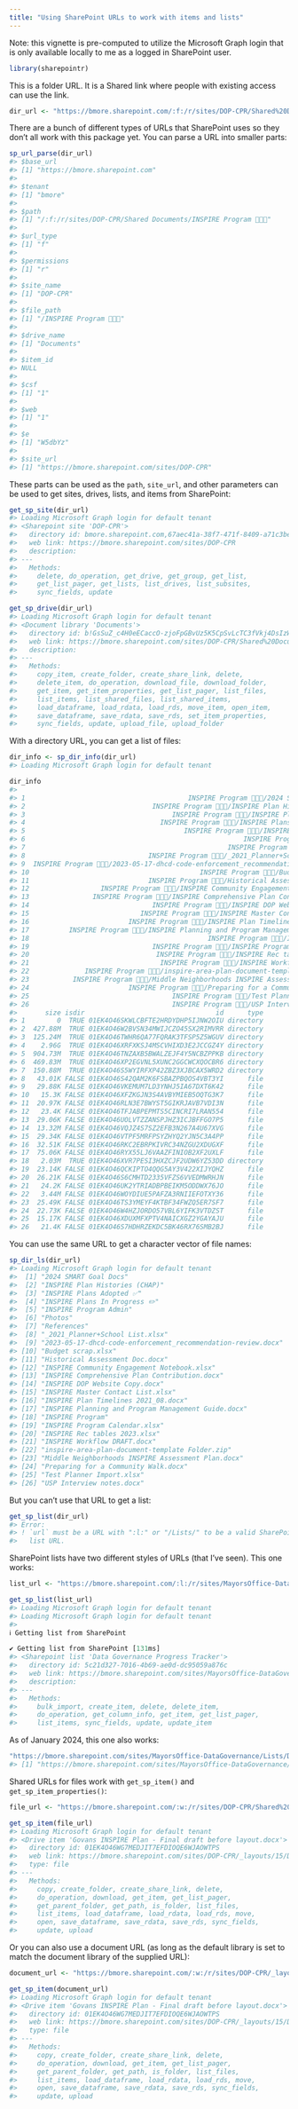 ```yaml
---
title: "Using SharePoint URLs to work with items and lists"
---
```



Note: this vignette is pre-computed to utilize the Microsoft Graph login that is only available locally to me as a logged in SharePoint user.


``` r
library(sharepointr)
```

This is a folder URL. It is a Shared link where people with existing access can use the link.


``` r
dir_url <- "https://bmore.sharepoint.com/:f:/r/sites/DOP-CPR/Shared%20Documents/INSPIRE%20Program%20%F0%9F%8F%AB%F0%9F%9A%B8%F0%9F%8C%B3?csf=1&web=1&e=W5dbYz"
```

There are a bunch of different types of URLs that SharePoint uses so they don't all work with this package yet. You can parse a URL into smaller parts:


``` r
sp_url_parse(dir_url)
#> $base_url
#> [1] "https://bmore.sharepoint.com"
#> 
#> $tenant
#> [1] "bmore"
#> 
#> $path
#> [1] "/:f:/r/sites/DOP-CPR/Shared Documents/INSPIRE Program 🏫🚸🌳"
#> 
#> $url_type
#> [1] "f"
#> 
#> $permissions
#> [1] "r"
#> 
#> $site_name
#> [1] "DOP-CPR"
#> 
#> $file_path
#> [1] "/INSPIRE Program 🏫🚸🌳"
#> 
#> $drive_name
#> [1] "Documents"
#> 
#> $item_id
#> NULL
#> 
#> $csf
#> [1] "1"
#> 
#> $web
#> [1] "1"
#> 
#> $e
#> [1] "W5dbYz"
#> 
#> $site_url
#> [1] "https://bmore.sharepoint.com/sites/DOP-CPR"
```

These parts can be used as the `path`, `site_url`, and other parameters can be used to get sites, drives, lists, and items from SharePoint:


``` r
get_sp_site(dir_url)
#> Loading Microsoft Graph login for default tenant
#> <Sharepoint site 'DOP-CPR'>
#>   directory id: bmore.sharepoint.com,67aec41a-38f7-471f-8409-a71c3bece3a0,f506465a-e433-42ae-a52b-cb7130b77d59 
#>   web link: https://bmore.sharepoint.com/sites/DOP-CPR 
#>   description:   
#> ---
#>   Methods:
#>     delete, do_operation, get_drive, get_group, get_list,
#>     get_list_pager, get_lists, list_drives, list_subsites,
#>     sync_fields, update

get_sp_drive(dir_url)
#> Loading Microsoft Graph login for default tenant
#> <Document library 'Documents'>
#>   directory id: b!GsSuZ_c4H0eECaccO-zjoFpGBvUz5K5CpSvLcTC3fVkj4DsIzWYXTaCOSKIsJAdy 
#>   web link: https://bmore.sharepoint.com/sites/DOP-CPR/Shared%20Documents 
#>   description:  
#> ---
#>   Methods:
#>     copy_item, create_folder, create_share_link, delete,
#>     delete_item, do_operation, download_file, download_folder,
#>     get_item, get_item_properties, get_list_pager, list_files,
#>     list_items, list_shared_files, list_shared_items,
#>     load_dataframe, load_rdata, load_rds, move_item, open_item,
#>     save_dataframe, save_rdata, save_rds, set_item_properties,
#>     sync_fields, update, upload_file, upload_folder
```

With a directory URL, you can get a list of files:


``` r
dir_info <- sp_dir_info(dir_url)
#> Loading Microsoft Graph login for default tenant

dir_info
#>                                                                                  name
#> 1                                         INSPIRE Program 🏫🚸🌳/2024 SMART Goal Docs
#> 2                                INSPIRE Program 🏫🚸🌳/INSPIRE Plan Histories (CHAP)
#> 3                                     INSPIRE Program 🏫🚸🌳/INSPIRE Plans Adopted ✅
#> 4                                  INSPIRE Program 🏫🚸🌳/INSPIRE Plans In Progress ✏️
#> 5                                        INSPIRE Program 🏫🚸🌳/INSPIRE Program Admin
#> 6                                                       INSPIRE Program 🏫🚸🌳/Photos
#> 7                                                   INSPIRE Program 🏫🚸🌳/References
#> 8                               INSPIRE Program 🏫🚸🌳/_2021_Planner+School List.xlsx
#> 9  INSPIRE Program 🏫🚸🌳/2023-05-17-dhcd-code-enforcement_recommendation-review.docx
#> 10                                           INSPIRE Program 🏫🚸🌳/Budget scrap.xlsx
#> 11                              INSPIRE Program 🏫🚸🌳/Historical Assessment Doc.docx
#> 12                  INSPIRE Program 🏫🚸🌳/INSPIRE Community Engagement Notebook.xlsx
#> 13                INSPIRE Program 🏫🚸🌳/INSPIRE Comprehensive Plan Contribution.docx
#> 14                               INSPIRE Program 🏫🚸🌳/INSPIRE DOP Website Copy.docx
#> 15                            INSPIRE Program 🏫🚸🌳/INSPIRE Master Contact List.xlsx
#> 16                         INSPIRE Program 🏫🚸🌳/INSPIRE Plan Timelines 2021_08.docx
#> 17          INSPIRE Program 🏫🚸🌳/INSPIRE Planning and Program Management Guide.docx
#> 18                                             INSPIRE Program 🏫🚸🌳/INSPIRE Program
#> 19                               INSPIRE Program 🏫🚸🌳/INSPIRE Program Calendar.xlsx
#> 20                                INSPIRE Program 🏫🚸🌳/INSPIRE Rec tables 2023.xlsx
#> 21                                 INSPIRE Program 🏫🚸🌳/INSPIRE Workflow DRAFT.docx
#> 22              INSPIRE Program 🏫🚸🌳/inspire-area-plan-document-template Folder.zip
#> 23           INSPIRE Program 🏫🚸🌳/Middle Neighborhoods INSPIRE Assessment Plan.docx
#> 24                         INSPIRE Program 🏫🚸🌳/Preparing for a Community Walk.docx
#> 25                                    INSPIRE Program 🏫🚸🌳/Test Planner Import.xlsx
#> 26                                    INSPIRE Program 🏫🚸🌳/USP Interview notes.docx
#>       size isdir                                 id      type
#> 1        0  TRUE 01EK4O46SKWLCBFTE2HRDYDHP5IJNW2OIU directory
#> 2  427.88M  TRUE 01EK4O46W2BVSN34MWIJCZO45SX2RIMVRR directory
#> 3  125.24M  TRUE 01EK4O46TWHR6QA77FQRAK3TFSP5Z5WGUV directory
#> 4    2.96G  TRUE 01EK4O46XRFXKSJ4MSCVHIXD3E2JCCGZ4Y directory
#> 5  904.73M  TRUE 01EK4O46TNZAXB5BWALZEJF4Y5NCBZPPKB directory
#> 6  469.83M  TRUE 01EK4O46XP2EGVNL5XUNC2GGCWCXQOCBR6 directory
#> 7  150.88M  TRUE 01EK4O46S5WYIRFXP42ZBZ3XJBCAX5WRD2 directory
#> 8   43.01K FALSE 01EK4O46S42QAM2K6FSBAZPBQOS4VBT3YI      file
#> 9   29.88K FALSE 01EK4O46VKEMUM7LD3YNHJ5IA67DXT6K42      file
#> 10   15.3K FALSE 01EK4O46XFZKGJN3S4AVBYMIEB5OQTG3K7      file
#> 11  20.97K FALSE 01EK4O46RLN3E7BWYST5GIKRJAVB7VDI3N      file
#> 12   23.4K FALSE 01EK4O46TFJABPEPMTS5CINCRI7LRAN554      file
#> 13  29.06K FALSE 01EK4O46UOLVTZZANSPJHZ3ICJBFFGO7P5      file
#> 14  13.32M FALSE 01EK4O46VQJZ4S7SZ2EFB3N267A4U67XVG      file
#> 15  29.34K FALSE 01EK4O46VTPF5MRFPSYZHYQ2YJN5C3A4PP      file
#> 16  32.51K FALSE 01EK4O46RKC2EBRPKIVRC34NZGU2XDUGXF      file
#> 17  75.06K FALSE 01EK4O46RYX55LJ6VAAZFINIOB2XF2UXLF      file
#> 18   2.03M  TRUE 01EK4O46XVR7PESI3HXZCJF2UDW6YZ53DD directory
#> 19  23.14K FALSE 01EK4O46QCKIPTO4QQG5AY3V422XIJYQHZ      file
#> 20  26.21K FALSE 01EK4O46S6CMHTD2335VFZS6VVEDMWRHJN      file
#> 21   24.2K FALSE 01EK4O46UK2YTRIADBPBEIKM5ODDWX76JO      file
#> 22   3.44M FALSE 01EK4O46WOYDIUE5PAFZA3RNIIEFOTXY36      file
#> 23  25.49K FALSE 01EK4O46TS3YMEYF4KTBF34FWZQ5ER7SF7      file
#> 24  22.73K FALSE 01EK4O46W4HZJORDO57VBL6YIFK3VTDZST      file
#> 25  15.17K FALSE 01EK4O46XDUXMFXPTV4NAICXGZ2YGAYAJU      file
#> 26   21.4K FALSE 01EK4O46S7HDHRZEKDC5BK46RX76SMB2BJ      file
```

You can use the same URL to get a character vector of file names:


``` r
sp_dir_ls(dir_url)
#> Loading Microsoft Graph login for default tenant
#>  [1] "2024 SMART Goal Docs"                                       
#>  [2] "INSPIRE Plan Histories (CHAP)"                              
#>  [3] "INSPIRE Plans Adopted ✅"                                   
#>  [4] "INSPIRE Plans In Progress ✏️"                                
#>  [5] "INSPIRE Program Admin"                                      
#>  [6] "Photos"                                                     
#>  [7] "References"                                                 
#>  [8] "_2021_Planner+School List.xlsx"                             
#>  [9] "2023-05-17-dhcd-code-enforcement_recommendation-review.docx"
#> [10] "Budget scrap.xlsx"                                          
#> [11] "Historical Assessment Doc.docx"                             
#> [12] "INSPIRE Community Engagement Notebook.xlsx"                 
#> [13] "INSPIRE Comprehensive Plan Contribution.docx"               
#> [14] "INSPIRE DOP Website Copy.docx"                              
#> [15] "INSPIRE Master Contact List.xlsx"                           
#> [16] "INSPIRE Plan Timelines 2021_08.docx"                        
#> [17] "INSPIRE Planning and Program Management Guide.docx"         
#> [18] "INSPIRE Program"                                            
#> [19] "INSPIRE Program Calendar.xlsx"                              
#> [20] "INSPIRE Rec tables 2023.xlsx"                               
#> [21] "INSPIRE Workflow DRAFT.docx"                                
#> [22] "inspire-area-plan-document-template Folder.zip"             
#> [23] "Middle Neighborhoods INSPIRE Assessment Plan.docx"          
#> [24] "Preparing for a Community Walk.docx"                        
#> [25] "Test Planner Import.xlsx"                                   
#> [26] "USP Interview notes.docx"
```

But you can't use that URL to get a list:


``` r
get_sp_list(dir_url)
#> Error:
#> ! `url` must be a URL with ":l:" or "/Lists/" to be a valid SharePoint
#>   list URL.
```

SharePoint lists have two different styles of URLs (that I've seen). This one works:


``` r
list_url <- "https://bmore.sharepoint.com/:l:/r/sites/MayorsOffice-DataGovernance/Lists/Data%20Governance%20Progress%20Tracker?e=0P1fFX"

get_sp_list(list_url)
#> Loading Microsoft Graph login for default tenant
#> Loading Microsoft Graph login for default tenant
#> ℹ Getting list from SharePoint✔ Getting list from SharePoint [131ms]
#> <Sharepoint list 'Data Governance Progress Tracker'>
#>   directory id: 5c21d327-7016-4b69-ae0d-dc95059a876c 
#>   web link: https://bmore.sharepoint.com/sites/MayorsOffice-DataGovernance/Lists/Data%20Governance%20Progress%20Tracker 
#>   description:  
#> ---
#>   Methods:
#>     bulk_import, create_item, delete, delete_item,
#>     do_operation, get_column_info, get_item, get_list_pager,
#>     list_items, sync_fields, update, update_item
```

As of January 2024, this one also works:


``` r
"https://bmore.sharepoint.com/sites/MayorsOffice-DataGovernance/Lists/Data%20Governance%20Progress%20Tracker/AllItems.aspx?env=WebViewList"
#> [1] "https://bmore.sharepoint.com/sites/MayorsOffice-DataGovernance/Lists/Data%20Governance%20Progress%20Tracker/AllItems.aspx?env=WebViewList"
```

Shared URLs for files work with `get_sp_item()` and `get_sp_item_properties()`:


``` r
file_url <- "https://bmore.sharepoint.com/:w:/r/sites/DOP-CPR/Shared%20Documents/INSPIRE%20Program%20%F0%9F%8F%AB%F0%9F%9A%B8%F0%9F%8C%B3/INSPIRE%20Plans%20In%20Progress%20%E2%9C%8F%EF%B8%8F/Govans%20ES/Govans%20Final%20Planning%20Document%20and%20related%20materials/Govans%20INSPIRE%20Plan%20-%20Final%20draft%20before%20layout.docx?d=w3408fbc67fa2462187409eb240eb4df2&csf=1&web=1&e=4dcgze"

get_sp_item(file_url)
#> Loading Microsoft Graph login for default tenant
#> <Drive item 'Govans INSPIRE Plan - Final draft before layout.docx'>
#>   directory id: 01EK4O46WG7MEDJIT7EFDIOQE6WJAOWTPS 
#>   web link: https://bmore.sharepoint.com/sites/DOP-CPR/_layouts/15/Doc.aspx?sourcedoc=%7B3408FBC6-7FA2-4621-8740-9EB240EB4DF2%7D&file=Govans%20INSPIRE%20Plan%20-%20Final%20draft%20before%20layout.docx&action=default&mobileredirect=true 
#>   type: file 
#> ---
#>   Methods:
#>     copy, create_folder, create_share_link, delete,
#>     do_operation, download, get_item, get_list_pager,
#>     get_parent_folder, get_path, is_folder, list_files,
#>     list_items, load_dataframe, load_rdata, load_rds, move,
#>     open, save_dataframe, save_rdata, save_rds, sync_fields,
#>     update, upload
```

Or you can also use a document URL (as long as the default library is set to match the document library of the supplied URL):


``` r
document_url <- "https://bmore.sharepoint.com/:w:/r/sites/DOP-CPR/_layouts/15/Doc.aspx?sourcedoc=%7B3408FBC6-7FA2-4621-8740-9EB240EB4DF2%7D&file=Govans%20INSPIRE%20Plan%20-%20Final%20draft%20before%20layout.docx&action=default&mobileredirect=true"

get_sp_item(document_url)
#> Loading Microsoft Graph login for default tenant
#> <Drive item 'Govans INSPIRE Plan - Final draft before layout.docx'>
#>   directory id: 01EK4O46WG7MEDJIT7EFDIOQE6WJAOWTPS 
#>   web link: https://bmore.sharepoint.com/sites/DOP-CPR/_layouts/15/Doc.aspx?sourcedoc=%7B3408FBC6-7FA2-4621-8740-9EB240EB4DF2%7D&file=Govans%20INSPIRE%20Plan%20-%20Final%20draft%20before%20layout.docx&action=default&mobileredirect=true 
#>   type: file 
#> ---
#>   Methods:
#>     copy, create_folder, create_share_link, delete,
#>     do_operation, download, get_item, get_list_pager,
#>     get_parent_folder, get_path, is_folder, list_files,
#>     list_items, load_dataframe, load_rdata, load_rds, move,
#>     open, save_dataframe, save_rdata, save_rds, sync_fields,
#>     update, upload
```


